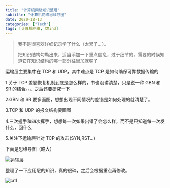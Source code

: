 ```yaml
---
title: "计算机网络知识整理"
subtitle: "计算机网络思维导图"
date: 2020-12-13
categories: ["Tech"]
tags: [计算机网络, XMind]
---
```


> 我不是很喜欢详细记录学了什么（太累了...）。
>
> 把知识结构勾勒出来，适当添加一下重点信息，过于细节的，需要的时候知道它在知识结构的哪一部分往里加就够了

运输层主要集中在 TCP 和 UDP，其中难点是 TCP 是如何确保可靠数据传输的

1.关于 TCP 差错恢复机制到底是怎么样的，书也没讲清楚，只是说一种 GBN 和 SR 的结合。。。之后还要研究一下

2.GBN 和 SR 要多画图，想想出现不同情况的差错是如何处理的就清楚了。

3.TCP 和 UDP 的报文结构要画图

4.三次握手和四次挥手，想想每一次如果出错了会怎么样，而不是只知道每一次发什么，回什么

5.关注下运输层针对 TCP 的攻击(SYN,RST...)

下面是思维导图（略大）

![运输层](/img/CN_transport.png)

整理了一下应用层的知识，真的很碎，之后会根据重点再修改。

![cn1](/img/post-cn1.png)
